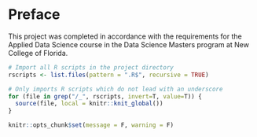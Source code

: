 # Preface {-}

This project was completed in accordance with the requirements for the Applied Data Science course in the Data Science Masters program at New College of Florida.
```r
# Import all R scripts in the project directory
rscripts <- list.files(pattern = ".R$", recursive = TRUE)

# Only imports R scripts which do not lead with an underscore
for (file in grep("/_", rscripts, invert=T, value=T)) {
  source(file, local = knitr::knit_global())
}

knitr::opts_chunk$set(message = F, warning = F)
```
